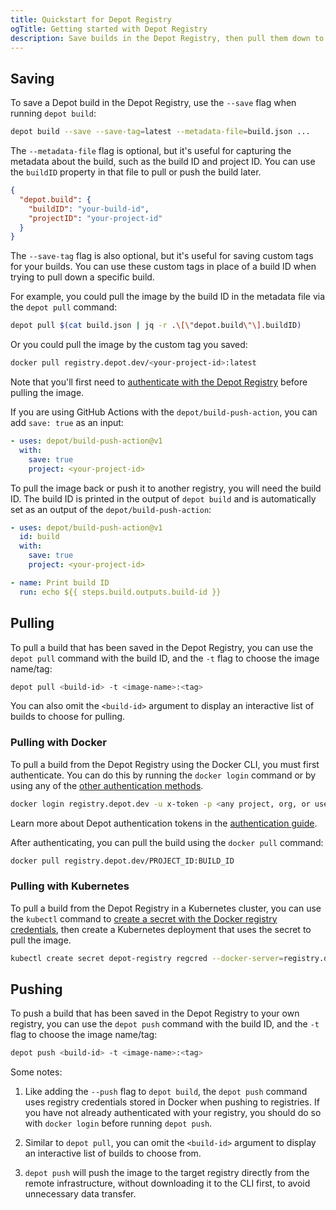 ```yaml
---
title: Quickstart for Depot Registry
ogTitle: Getting started with Depot Registry
description: Save builds in the Depot Registry, then pull them down to your local machine, Kubernetes cluster, or push them to another registry of your choosing.
---
```


## Saving

To save a Depot build in the Depot Registry, use the `--save` flag when running `depot build`:

```bash
depot build --save --save-tag=latest --metadata-file=build.json ...
```

The `--metadata-file` flag is optional, but it's useful for capturing the metadata about the build, such as the build ID and project ID. You can use the `buildID` property in that file to pull or push the build later.

```json
{
  "depot.build": {
    "buildID": "your-build-id",
    "projectID": "your-project-id"
  }
}
```

The `--save-tag` flag is also optional, but it's useful for saving custom tags for your builds. You can use these custom tags in place of a build ID when trying to pull down a specific build.

For example, you could pull the image by the build ID in the metadata file via the `depot pull` command:

```bash
depot pull $(cat build.json | jq -r .\[\"depot.build\"\].buildID)
```

Or you could pull the image by the custom tag you saved:

```bash
docker pull registry.depot.dev/<your-project-id>:latest
```

Note that you'll first need to [authenticate with the Depot Registry](/docs/registry/quickstart#pulling-with-docker) before pulling the image.

If you are using GitHub Actions with the `depot/build-push-action`, you can add `save: true` as an input:

```yaml
- uses: depot/build-push-action@v1
  with:
    save: true
    project: <your-project-id>
```

To pull the image back or push it to another registry, you will need the build ID. The build ID is printed in the output of `depot build` and is automatically set as an output of the `depot/build-push-action`:

```yaml
- uses: depot/build-push-action@v1
  id: build
  with:
    save: true
    project: <your-project-id>

- name: Print build ID
  run: echo ${{ steps.build.outputs.build-id }}
```

## Pulling

To pull a build that has been saved in the Depot Registry, you can use the `depot pull` command with the build ID, and the `-t` flag to choose the image name/tag:

```bash
depot pull <build-id> -t <image-name>:<tag>
```

You can also omit the `<build-id>` argument to display an interactive list of builds to choose for pulling.

### Pulling with Docker

To pull a build from the Depot Registry using the Docker CLI, you must first authenticate. You can do this by running the `docker login` command or by using any of the [other authentication methods](https://docs.docker.com/reference/cli/docker/login/).

```bash
docker login registry.depot.dev -u x-token -p <any project, org, or user access token>
```

Learn more about Depot authentication tokens in the [authentication guide](/docs/cli/authentication).

After authenticating, you can pull the build using the `docker pull` command:

```bash
docker pull registry.depot.dev/PROJECT_ID:BUILD_ID
```

### Pulling with Kubernetes

To pull a build from the Depot Registry in a Kubernetes cluster, you can use the `kubectl` command to [create a secret with the Docker registry credentials](https://kubernetes.io/docs/tasks/configure-pod-container/pull-image-private-registry/), then create a Kubernetes deployment that uses the secret to pull the image.

```bash
kubectl create secret depot-registry regcred --docker-server=registry.depot.dev --docker-username=x-token --docker-password=<any project, org, or user access token>
```

## Pushing

To push a build that has been saved in the Depot Registry to your own registry, you can use the `depot push` command with the build ID, and the `-t` flag to choose the image name/tag:

```bash
depot push <build-id> -t <image-name>:<tag>
```

Some notes:

1. Like adding the `--push` flag to `depot build`, the `depot push` command uses registry credentials stored in Docker when pushing to registries. If you have not already authenticated with your registry, you should do so with `docker login` before running `depot push`.

2. Similar to `depot pull`, you can omit the `<build-id>` argument to display an interactive list of builds to choose from.

3. `depot push` will push the image to the target registry directly from the remote infrastructure, without downloading it to the CLI first, to avoid unnecessary data transfer.
